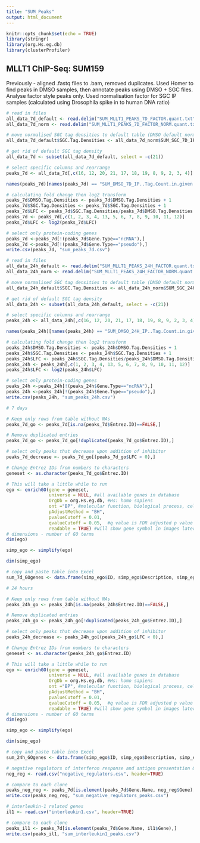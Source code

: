 ```yaml
---
title: "SUM_Peaks"
output: html_document
---
```


```r
knitr::opts_chunk$set(echo = TRUE)
library(stringr)
library(org.Hs.eg.db)
library(clusterProfiler)
```

## MLLT1 ChIP-Seq: SUM159

Previously - aligned .fastq files to .bam, removed duplicates. Used Homer to find peaks in DMSO samples, then annotate peaks using DMSO + SGC files. Analyse factor style peaks only. Used normalisation factor for SGC IP samples (calculated using Drosophila spike in to human DNA ratio)

```r
# read in files
all_data_7d_default <- read.delim("SUM_MLLT1_PEAKS_7D_FACTOR.quant.txt", header = TRUE, sep = "\t")
all_data_7d_norm <- read.delim("SUM_MLLT1_PEAKS_7D_FACTOR_NORM.quant.txt", header = TRUE, sep = "\t")

# move normalised SGC tag densities to default table (DMSO default normalisation value)
all_data_7d_default$SGC.Tag.Densities <- all_data_7d_norm$SUM_SGC_7D_IP..Tag.Count.in.given.bp..26479125.0.Total..normalization.factor...0.29..effective.total...7550759.462.

# get rid of default SGC tag density
all_data_7d <- subset(all_data_7d_default, select = -c(21))

# select specific columns and rearrange
peaks_7d <- all_data_7d[,c(16, 12, 20, 21, 17, 18, 19, 8, 9, 2, 3, 4)]

names(peaks_7d)[names(peaks_7d) == "SUM_DMSO_7D_IP..Tag.Count.in.given.bp..14966870.5.Total..normalization.factor...0.67..effective.total...10000000."] <- "DMSO.Tag.Densities"

# calculating fold change then log2 transform
peaks_7d$DMSO.Tag.Densities <- peaks_7d$DMSO.Tag.Densities + 1
peaks_7d$SGC.Tag.Densities <- peaks_7d$SGC.Tag.Densities + 1
peaks_7d$LFC <- peaks_7d$SGC.Tag.Densities/peaks_7d$DMSO.Tag.Densities
peaks_7d <- peaks_7d[,c(1, 2, 3, 4, 13, 5, 6, 7, 8, 9, 10, 11, 12)]
peaks_7d$LFC <- log2(peaks_7d$LFC)

# select only protein-coding genes
peaks_7d <-peaks_7d[!(peaks_7d$Gene.Type=="ncRNA"),]
peaks_7d <-peaks_7d[!(peaks_7d$Gene.Type=="pseudo"),]
write.csv(peaks_7d, "sum_peaks_7d.csv")
```

```r
# read in files
all_data_24h_default <- read.delim("SUM_MLLT1_PEAKS_24H_FACTOR.quant.txt", header = TRUE, sep = "\t")
all_data_24h_norm <- read.delim("SUM_MLLT1_PEAKS_24H_FACTOR_NORM.quant.txt", header = TRUE, sep = "\t")

# move normalised SGC tag densities to default table (DMSO default normalisation value)
all_data_24h_default$SGC.Tag.Densities <- all_data_24h_norm$SUM_SGC_24H_IP..Tag.Count.in.given.bp..17595829.0.Total..normalization.factor...0.38..effective.total...6672871.029.

# get rid of default SGC tag density
all_data_24h <- subset(all_data_24h_default, select = -c(21))

# select specific columns and rearrange
peaks_24h <- all_data_24h[,c(16, 12, 20, 21, 17, 18, 19, 8, 9, 2, 3, 4)]

names(peaks_24h)[names(peaks_24h) == "SUM_DMSO_24H_IP..Tag.Count.in.given.bp..15957296.5.Total..normalization.factor...0.63..effective.total...10000000."] <- "DMSO.Tag.Densities"

# calculating fold change then log2 transform
peaks_24h$DMSO.Tag.Densities <- peaks_24h$DMSO.Tag.Densities + 1
peaks_24h$SGC.Tag.Densities <- peaks_24h$SGC.Tag.Densities + 1
peaks_24h$LFC <- peaks_24h$SGC.Tag.Densities/peaks_24h$DMSO.Tag.Densities
peaks_24h <- peaks_24h[,c(1, 2, 3, 4, 13, 5, 6, 7, 8, 9, 10, 11, 12)]
peaks_24h$LFC <- log2(peaks_24h$LFC)

# select only protein-coding genes
peaks_24h <-peaks_24h[!(peaks_24h$Gene.Type=="ncRNA"),]
peaks_24h <-peaks_24h[!(peaks_24h$Gene.Type=="pseudo"),]
write.csv(peaks_24h, "sum_peaks_24h.csv")
```

```r
# 7 days

# Keep only rows from table without NAs
peaks_7d_go <- peaks_7d[is.na(peaks_7d$Entrez.ID)==FALSE,]

# Remove duplicated entries
peaks_7d_go <- peaks_7d_go[!duplicated(peaks_7d_go$Entrez.ID),]

# select only peaks that decrease upon addition of inhibitor
peaks_7d_decrease <- peaks_7d_go[(peaks_7d_go$LFC < 0),]

# Change Entrez IDs from numbers to characters
geneset <- as.character(peaks_7d_go$Entrez.ID)

# This will take a little while to run
ego <- enrichGO(gene = geneset, 
                universe = NULL, #all available genes in database
                OrgDb = org.Hs.eg.db, #Hs: homo sapiens
                ont ="BP", #molecular function, biological process, cellular component
                pAdjustMethod = "BH",
                pvalueCutoff = 0.01,
                qvalueCutoff = 0.05,  #q value is FDR adjusted p value
                readable = TRUE) #will show gene symbol in images later rather than Entrez Gene ID
# dimensions - number of GO terms
dim(ego)

simp_ego <- simplify(ego)

dim(simp_ego)

# copy and paste table into Excel
sum_7d_GOgenes <- data.frame(simp_ego$ID, simp_ego$Description, simp_ego$p.adjust, simp_ego$geneID)
```


```r
# 24 hours

# Keep only rows from table without NAs
peaks_24h_go <- peaks_24h[is.na(peaks_24h$Entrez.ID)==FALSE,]

# Remove duplicated entries
peaks_24h_go <- peaks_24h_go[!duplicated(peaks_24h_go$Entrez.ID),]

# select only peaks that decrease upon addition of inhibitor
peaks_24h_decrease <- peaks_24h_go[(peaks_24h_go$LFC < 0),]

# Change Entrez IDs from numbers to characters
geneset <- as.character(peaks_24h_go$Entrez.ID)

# This will take a little while to run
ego <- enrichGO(gene = geneset, 
                universe = NULL, #all available genes in database
                OrgDb = org.Hs.eg.db, #Hs: homo sapiens
                ont ="BP", #molecular function, biological process, cellular component
                pAdjustMethod = "BH",
                pvalueCutoff = 0.01,
                qvalueCutoff = 0.05,  #q value is FDR adjusted p value
                readable = TRUE) #will show gene symbol in images later rather than Entrez Gene ID
# dimensions - number of GO terms
dim(ego)

simp_ego <- simplify(ego)

dim(simp_ego)

# copy and paste table into Excel
sum_24h_GOgenes <- data.frame(simp_ego$ID, simp_ego$Description, simp_ego$p.adjust, simp_ego$geneID)
```


```r
# negative regulators of interferon response and antigen presentation & processing
neg_reg <- read.csv("negative_regulators.csv", header=TRUE)

# compare to each clone
peaks_neg_reg <- peaks_7d[is.element(peaks_7d$Gene.Name, neg_reg$Gene),]
write.csv(peaks_neg_reg, "sum_negative_regulators_peaks.csv")
```

```r
# interleukin-1 related genes
il1 <- read.csv("interleukin1.csv", header=TRUE)

# compare to each clone
peaks_il1 <- peaks_7d[is.element(peaks_7d$Gene.Name, il1$Gene),]
write.csv(peaks_il1, "sum_interleukin1_peaks.csv")
```
